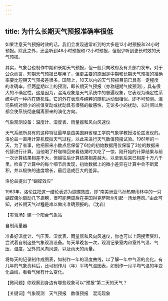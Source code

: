 ```yaml
---
---
---
```

title: 为什么长期天气预报准确率很低
---




如果注意天气预报时效的话，我们会发现通常听到的大多是12小时预报和24小时预报。除此之外，还会听到48小时预报和72小时预报，但很少听到更长时效的天气预报。

其实，气象台也制作中期和长期天气预报，但一般只向政府及有关部门发布。对于公众而言，短期天气预报已够用了，但更主要的原因是中期和长期天气预报的准确率要比短期天气预报差很多。国际上，10天以内的天气预报目前已具有一定程度的准确率，但两星期以上的预测，即长期天气预报（亦称短期气候预测），具有很大的不确定性。这是因为，混沌现象是天气系统中的普遍现象，它表现为确定性系统中的一种内在随机性。它的外在表现与纯粹的随机运动很相似，即不可预测。混沌系统对很小的初值变动或扰动具有很强的敏感性，无论多小的扰动，长时间以后都会使系统彻底偏离原来的演化方向。

气象观测设备：温度计、湿度表、雨量器和风向风速仪



天气系统所具有的这种特征最早是由美国麻省理工学院气象学教授洛伦兹发现的。洛伦兹一直用计算机模拟天气过程，以此来进行天气数值预报试验。1961年的一天，为了省事，他把原来小数点后保留了6位的初始数据用仅保留了3位的数据来代替进行计算。当他喝了杯咖啡回来看结果时大吃了一惊，刚开始的计算结果与前一次计算结果相差不大，但越往后计算结果相差越大，以至到后来已相差十万八千里。检查了计算中的每个细节后发现，初始数据上的微小差异在计算中会不断累积，并以极快的速度增长，最后造成巨大的差异。

洛伦兹提出了“蝴蝶效应”



1963年，洛伦兹把这一结论表述为蝴蝶效应，即“南美洲亚马孙热带雨林中的一只蝴蝶偶尔扇动几下翅膀，很可能两周后在美国得克萨斯州引起一场龙卷风。”由此可知，对长期天气过程是难以做出准确预报的。（沈岩）





【实验场】建一个阳台气象站

自制雨量器



准备好温度计、气压表、湿度表、雨量器和风向风速仪，你也可以上网搜索资料，尝试着自制这些气象观测设备。每天早晚各一次，观测记录室内和室外气温、气压、湿度，室外的风向风速，以及雨天的雨量。

将每天的记录制作成图表，如制作一年的温度曲线，以了解一年中气温的变化。有几年的气象资料后，还可制作月（年）平均气温图表，如制作一月平均气温的年变化曲线，看看气候有什么变化。

【微问题】你观察到身边有哪些现象可以“预报”第二天的天气？

【关键词】气象观测　天气预报　数值预报　混沌现象